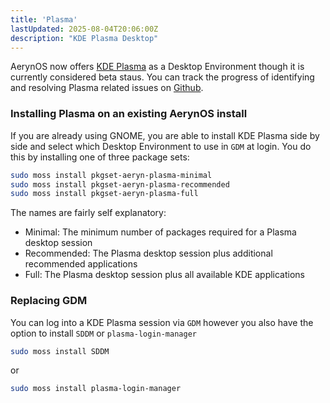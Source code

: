 ```yaml
---
title: 'Plasma'
lastUpdated: 2025-08-04T20:06:00Z
description: "KDE Plasma Desktop"
---
```



AerynOS now offers [KDE Plasma](https://kde.org/plasma-desktop/) as a Desktop Environment though it is currently considered beta staus. You can track the progress of identifying and resolving Plasma related issues on [Github](https://github.com/AerynOS/recipes/issues/952).

### Installing Plasma on an existing AerynOS install

If you are already using GNOME, you are able to install KDE Plasma side by side and select which Desktop Environment to use in `GDM` at login. You do this by installing one of three package sets:

```bash
sudo moss install pkgset-aeryn-plasma-minimal
sudo moss install pkgset-aeryn-plasma-recommended
sudo moss install pkgset-aeryn-plasma-full
```

The names are fairly self explanatory:
* Minimal: The minimum number of packages required for a Plasma desktop session
* Recommended: The Plasma desktop session plus additional recommended applications
* Full: The Plasma desktop session plus all available KDE applications


### Replacing GDM

You can log into a KDE Plasma session via `GDM` however you also have the option to install `SDDM` or `plasma-login-manager`

```bash
sudo moss install SDDM
```

or

```bash
sudo moss install plasma-login-manager
```
